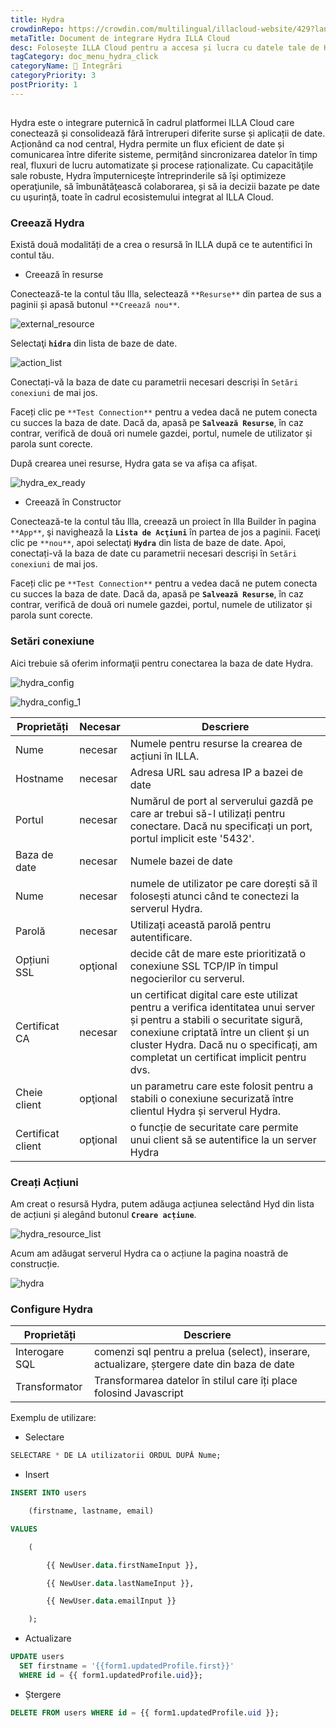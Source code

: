 ```yaml
---
title: Hydra
crowdinRepo: https://crowdin.com/multilingual/illacloud-website/429?languages=ro&filter=basic&value=0
metaTitle: Document de integrare Hydra ILLA Cloud
desc: Folosește ILLA Cloud pentru a accesa și lucra cu datele tale de Hydra. Creează aplicații care pot interoga, manipula și afișa date.
tagCategory: doc_menu_hydra_click
categoryName: 🔨 Integrări
categoryPriority: 3
postPriority: 1
---
```


## <h2 hidden>Ce este hidra?</h2>

Hydra este o integrare puternică în cadrul platformei ILLA Cloud care conectează și consolidează fără întreruperi diferite surse și aplicații de date. Acționând ca nod central, Hydra permite un flux eficient de date și comunicarea între diferite sisteme, permițând sincronizarea datelor în timp real, fluxuri de lucru automatizate și procese raționalizate. Cu capacităţile sale robuste, Hydra împuterniceşte întreprinderile să îşi optimizeze operaţiunile, să îmbunătăţească colaborarea, și să ia decizii bazate pe date cu ușurință, toate în cadrul ecosistemului integrat al ILLA Cloud.

### Creează Hydra

Există două modalități de a crea o resursă în ILLA după ce te autentifici în contul tău.

-   Creează în resurse

Conectează-te la contul tău Illa, selectează `**Resurse**` din partea de sus a paginii și apasă butonul `**Creează nou**`.

![external_resource](https://cdn.illacloud.com/official-website/img/docs/external_resource.png)

Selectaţi **`hidra`** din lista de baze de date.

![action_list](https://cdn.illacloud.com/official-website/img/docs/action_list_3.jpeg)

Conectați-vă la baza de date cu parametrii necesari descriși în `Setări conexiuni` de mai jos.

Faceți clic pe `**Test Connection**` pentru a vedea dacă ne putem conecta cu succes la baza de date. Dacă da, apasă pe **`Salvează Resurse`**, în caz contrar, verifică de două ori numele gazdei, portul, numele de utilizator și parola sunt corecte.

După crearea unei resurse, Hydra gata se va afișa ca afișat.

![hydra_ex_ready](https://cdn.illacloud.com/official-website/img/official-site/intergration/hydra_ex_ready.jpeg)

-   Creează în Constructor

Conectează-te la contul tău Illa, creează un proiect în Illa Builder în pagina `**App**`, şi navighează la **`Lista de Acţiuni`** în partea de jos a paginii. Faceţi clic pe `**nou**`, apoi selectaţi **`Hydra`** din lista de baze de date. Apoi, conectați-vă la baza de date cu parametrii necesari descriși în `Setări conexiuni` de mai jos.

Faceți clic pe `**Test Connection**` pentru a vedea dacă ne putem conecta cu succes la baza de date. Dacă da, apasă pe **`Salvează Resurse`**, în caz contrar, verifică de două ori numele gazdei, portul, numele de utilizator și parola sunt corecte.

### Setări conexiune

Aici trebuie să oferim informaţii pentru conectarea la baza de date Hydra.

![hydra_config](https://cdn.illacloud.com/official-website/img/official-site/intergration/hydra_config.jpeg)

![hydra_config_1](https://cdn.illacloud.com/official-website/img/official-site/intergration/hydra_config_1.jpeg)

| Proprietăți            | Necesar  | Descriere                                                                                                                                                                                                                                                         |
| ---------------------- | -------- | ----------------------------------------------------------------------------------------------------------------------------------------------------------------------------------------------------------------------------------------------------------------- |
| Nume                   | necesar  | Numele pentru resurse la crearea de acțiuni în ILLA.                                                                                                                                                                                                              |
| Hostname               | necesar  | Adresa URL sau adresa IP a bazei de date                                                                                                                                                                                                                          |
| Portul                 | necesar  | Numărul de port al serverului gazdă pe care ar trebui să-l utilizați pentru conectare. Dacă nu specificați un port, portul implicit este '5432'.                                                                                                                  |
| Baza de date           | necesar  | Numele bazei de date                                                                                                                                                                                                                                              |
| Nume                   | necesar  | numele de utilizator pe care dorești să îl folosești atunci când te conectezi la serverul Hydra.                                                                                                                                                                  |
| Parolă                 | necesar  | Utilizați această parolă pentru autentificare.                                                                                                                                                                                                                    |
| Opțiuni SSL            | opţional | decide cât de mare este prioritizată o conexiune SSL TCP/IP în timpul negocierilor cu serverul.                                                                                                                                                                   |
| Certificat CA          | necesar  | un certificat digital care este utilizat pentru a verifica identitatea unui server și pentru a stabili o securitate sigură, conexiune criptată între un client și un cluster Hydra. Dacă nu o specificați, am completat un certificat implicit pentru dvs.        |
| Cheie client           | opţional | un parametru care este folosit pentru a stabili o conexiune securizată între clientul Hydra și serverul Hydra.                                                                                                                                                    |
| Certificat client      | opţional | o funcție de securitate care permite unui client să se autentifice la un server Hydra                                                                                                                                                                             |

### Creați Acțiuni

Am creat o resursă Hydra, putem adăuga acțiunea selectând Hyd din lista de acțiuni și alegând butonul **`Creare acțiune`**.

![hydra_resource_list](https://cdn.illacloud.com/official-website/img/official-site/intergration/hydra_resource_list.jpeg)

Acum am adăugat serverul Hydra ca o acțiune la pagina noastră de construcție.

![hydra](https://cdn.illacloud.com/official-website/img/official-site/intergration/hydra.jpeg)

### Configure Hydra

| Proprietăți      | Descriere                                                                                   |
| ---------------- | ------------------------------------------------------------------------------------------- |
| Interogare SQL   | comenzi sql pentru a prelua (select), inserare, actualizare, ștergere date din baza de date |
| Transformator    | Transformarea datelor în stilul care îți place folosind Javascript                          |

Exemplu de utilizare:

-   Selectare

```sql
SELECTARE * DE LA utilizatorii ORDUL DUPĂ Nume;
```

-   Insert

```sql
INSERT INTO users

	(firstname, lastname, email)

VALUES

	(

		{{ NewUser.data.firstNameInput }},

		{{ NewUser.data.lastNameInput }},

		{{ NewUser.data.emailInput }}

	);
```

-   Actualizare

```sql
UPDATE users
  SET firstname = '{{form1.updatedProfile.first}}'
  WHERE id = {{ form1.updatedProfile.uid}};
```

-   Ștergere

```sql
DELETE FROM users WHERE id = {{ form1.updatedProfile.uid }};
```
